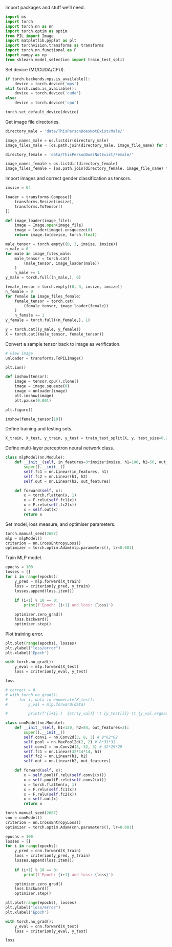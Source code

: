 Import packages and stuff we'll need.

```python
import os
import torch
import torch.nn as nn
import torch.optim as optim
from PIL import Image
import matplotlib.pyplot as plt
import torchvision.transforms as transforms
import torch.nn.functional as F
import numpy as np
from sklearn.model_selection import train_test_split
```

Set device (M1/CUDA/CPU).

```python
if torch.backends.mps.is_available():
    device = torch.device('mps')
elif torch.cuda.is_available():
    device = torch.device('cuda')
else:
    device = torch.device('cpu')

torch.set_default_device(device)
```

Get image file directories.

```python
directory_male = 'data/ThisPersonDoesNotExist/Male/'

image_names_male = os.listdir(directory_male)
image_files_male = [os.path.join(directory_male, image_file_name) for image_file_name in image_names_male]

directory_female = 'data/ThisPersonDoesNotExist/Female/'

image_names_female = os.listdir(directory_female)
image_files_female = [os.path.join(directory_female, image_file_name) for image_file_name in image_names_female]
```

Import images and correct gender classification as tensors.

```python
imsize = 64

loader = transforms.Compose([
    transforms.Resize(imsize),
    transforms.ToTensor()
])

def image_loader(image_file):
    image = Image.open(image_file)
    image = loader(image).unsqueeze(0)
    return image.to(device, torch.float)

male_tensor = torch.empty((0, 3, imsize, imsize))
n_male = 0
for male in image_files_male:
    male_tensor = torch.cat(
        (male_tensor, image_loader(male))
    )
    n_male += 1
y_male = torch.full((n_male,), 0)

female_tensor = torch.empty((0, 3, imsize, imsize))
n_female = 0
for female in image_files_female:
    female_tensor = torch.cat(
        (female_tensor, image_loader(female))
    )
    n_female += 1
y_female = torch.full((n_female,), 1)

y = torch.cat((y_male, y_female))
X = torch.cat((male_tensor, female_tensor))
```

Convert a sample tensor back to image as verification.

```python
# view image
unloader = transforms.ToPILImage()

plt.ion()

def imshow(tensor):
    image = tensor.cpu().clone()
    image = image.squeeze(0)
    image = unloader(image)
    plt.imshow(image)
    plt.pause(0.001)

plt.figure()

imshow(female_tensor[10])
```

Define training and testing sets.

```python
X_train, X_test, y_train, y_test = train_test_split(X, y, test_size=0.2, random_state=2687)
```

Define multi-layer perceptron neural network class.

```python
class mlpModel(nn.Module):
    def __init__(self, in_features=3*imsize*imsize, h1=100, h2=50, out_features=2):
        super().__init__()
        self.fc1 = nn.Linear(in_features, h1)
        self.fc2 = nn.Linear(h1, h2)
        self.out = nn.Linear(h2, out_features)

    def forward(self, x):
        x = torch.flatten(x, 1)
        x = F.relu(self.fc1(x))
        x = F.relu(self.fc2(x))
        x = self.out(x)
        return x
```

Set model, loss measure, and optimiser parameters.

```python
torch.manual_seed(2687)
mlp = mlpModel()
criterion = nn.CrossEntropyLoss()
optimizer = torch.optim.Adam(mlp.parameters(), lr=0.001)
```

Train MLP model.

```python
epochs = 100
losses = []
for i in range(epochs):
    y_pred = mlp.forward(X_train)
    loss = criterion(y_pred, y_train)
    losses.append(loss.item())
    
    if (i+1) % 10 == 0:
        print(f'Epoch: {i+1} and loss: {loss}')

    optimizer.zero_grad()
    loss.backward()
    optimizer.step()
```

Plot training error.

```python
plt.plot(range(epochs), losses)
plt.ylabel("loss/error")
plt.xlabel('Epoch')
```

```python
with torch.no_grad():
    y_eval = mlp.forward(X_test)
    loss = criterion(y_eval, y_test)

loss
```

```python
# correct = 0
# with torch.no_grad():
#     for i, data in enumerate(X_test):
#         y_val = mlp.forward(data)

#         print(f'{i+1}.)  {str(y_val)} \t {y_test[i]} \t {y_val.argmax().item()}')
```

```python
class cnnModel(nn.Module):
    def __init__(self, h1=120, h2=84, out_features=2):
        super().__init__()
        self.conv1 = nn.Conv2d(3, 8, 3) # 8*62*62
        self.pool = nn.MaxPool2d(2, 2) # 8*31*31
        self.conv2 = nn.Conv2d(8, 32, 3) # 32*29*29
        self.fc1 = nn.Linear(32*14*14, h1)
        self.fc2 = nn.Linear(h1, h2)
        self.out = nn.Linear(h2, out_features)

    def forward(self, x):
        x = self.pool(F.relu(self.conv1(x)))
        x = self.pool(F.relu(self.conv2(x)))
        x = torch.flatten(x, 1)
        x = F.relu(self.fc1(x))
        x = F.relu(self.fc2(x))
        x = self.out(x)
        return x
```

```python
torch.manual_seed(2687)
cnn = cnnModel()
criterion = nn.CrossEntropyLoss()
optimizer = torch.optim.Adam(cnn.parameters(), lr=0.001)
```

```python
epochs = 100
losses = []
for i in range(epochs):
    y_pred = cnn.forward(X_train)
    loss = criterion(y_pred, y_train)
    losses.append(loss.item())
    
    if (i+1) % 10 == 0:
        print(f'Epoch: {i+1} and loss: {loss}')

    optimizer.zero_grad()
    loss.backward()
    optimizer.step()
```

```python
plt.plot(range(epochs), losses)
plt.ylabel("loss/error")
plt.xlabel('Epoch')
```

```python
with torch.no_grad():
    y_eval = cnn.forward(X_test)
    loss = criterion(y_eval, y_test)

loss
```